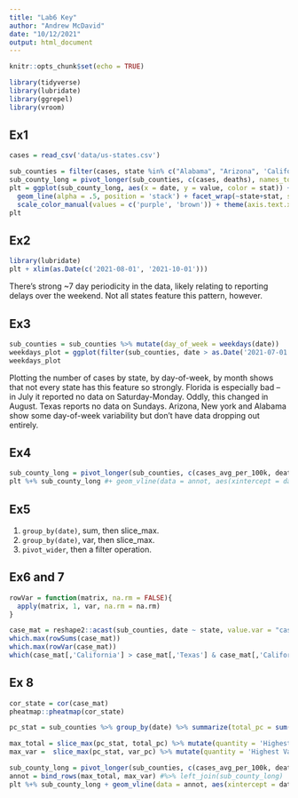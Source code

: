 ```yaml
---
title: "Lab6 Key"
author: "Andrew McDavid"
date: "10/12/2021"
output: html_document
---
```


```r
knitr::opts_chunk$set(echo = TRUE)
```

```r
library(tidyverse)
library(lubridate)
library(ggrepel)
library(vroom)
```

## Ex1

```r
cases = read_csv('data/us-states.csv')
```

```r
sub_counties = filter(cases, state %in% c("Alabama", "Arizona", 'California', 'Florida', 'New York', 'Texas'), date >= as.Date('2020-03-01'))
sub_county_long = pivot_longer(sub_counties, c(cases, deaths), names_to = 'stat')
plt = ggplot(sub_county_long, aes(x = date, y = value, color = stat)) + 
  geom_line(alpha = .5, position = 'stack') + facet_wrap(~state+stat, scales = 'free_y') + theme_minimal() +
  scale_color_manual(values = c('purple', 'brown')) + theme(axis.text.x = element_text(angle = 45))
plt
```


## Ex2

```r
library(lubridate)
plt + xlim(as.Date(c('2021-08-01', '2021-10-01')))
```

There's strong ~7 day periodicity in the data, likely relating to reporting delays over the weekend.  Not all states feature this pattern, however.

## Ex3

```r
sub_counties = sub_counties %>% mutate(day_of_week = weekdays(date))
weekdays_plot = ggplot(filter(sub_counties, date > as.Date('2021-07-01')), aes(x = fct_reorder(weekdays(date), cases), y = cases))+ geom_boxplot() + facet_grid(state ~ month(date), scales = 'free') + theme(axis.text.x = element_text(angle = 90))
weekdays_plot
```

Plotting the number of cases by state, by day-of-week, by month shows that not every state has this feature so strongly.  Florida is especially bad -- in July it reported no data on Saturday-Monday.  Oddly, this changed in August.  Texas reports no data on Sundays. Arizona, New york and Alabama show some day-of-week variability but don't have data dropping out entirely.

## Ex4

```r
sub_county_long = pivot_longer(sub_counties, c(cases_avg_per_100k, deaths_avg_per_100k), names_to = 'stat')
plt %+% sub_county_long #+ geom_vline(data = annot, aes(xintercept = date))# = quantity), size = 2, color = 'black')
```

## Ex5

1.  `group_by(date)`, sum, then slice_max.
2.  `group_by(date)`, var, then slice_max.
3.  `pivot_wider`, then a filter operation.

## Ex6 and 7

```r
rowVar = function(matrix, na.rm = FALSE){
  apply(matrix, 1, var, na.rm = na.rm)
}
```

```r
case_mat = reshape2::acast(sub_counties, date ~ state, value.var = "cases_avg_per_100k", fill = 0)
which.max(rowSums(case_mat))
which.max(rowVar(case_mat))
which(case_mat[,'California'] > case_mat[,'Texas'] & case_mat[,'California'] < case_mat[, 'Florida'])
```


## Ex 8

```r
cor_state = cor(case_mat)
pheatmap::pheatmap(cor_state)
```




```r
pc_stat = sub_counties %>% group_by(date) %>% summarize(total_pc = sum(cases_avg_per_100k), var_pc = var(cases_avg_per_100k))

max_total = slice_max(pc_stat, total_pc) %>% mutate(quantity = 'Highest Cases p.c.')
max_var =  slice_max(pc_stat, var_pc) %>% mutate(quantity = 'Highest Variance p.c.')

sub_county_long = pivot_longer(sub_counties, c(cases_avg_per_100k, deaths_avg_per_100k), names_to = 'stat')
annot = bind_rows(max_total, max_var) #%>% left_join(sub_county_long)
plt %+% sub_county_long + geom_vline(data = annot, aes(xintercept = date))# = quantity), size = 2, color = 'black')
```

